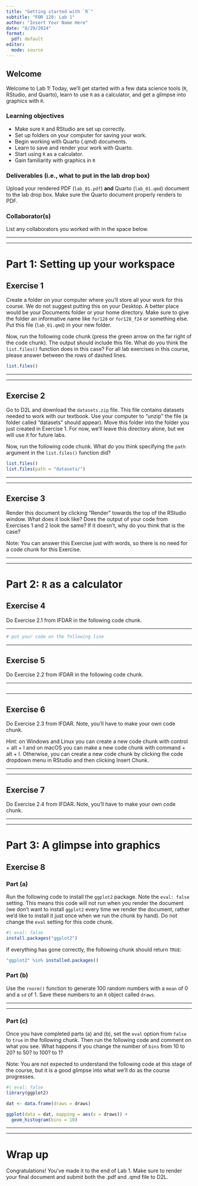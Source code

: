 ```yaml
---
title: "Getting started with `R`"
subtitle: "FOR 128: Lab 1"
author: "Insert Your Name Here"
date: "8/29/2024"
format:
  pdf: default
editor: 
  mode: source
---
```


## Welcome

Welcome to Lab 1! Today, we'll get started with a few data science tools (`R`, RStudio, and Quarto), learn to use `R` as a calculator, and get a glimpse into graphics with `R`.

### Learning objectives

-   Make sure `R` and RStudio are set up correctly.
-   Set up folders on your computer for saving your work.
-   Begin working with Quarto (.qmd) documents.
-   Learn to save and render your work with Quarto.
-   Start using `R` as a calculator.
-   Gain familiarity with graphics in `R`

### Deliverables (i.e., what to put in the lab drop box)

Upload your rendered PDF (`lab_01.pdf`) **and** Quarto (`lab_01.qmd`) document to the lab drop box. Make sure the Quarto document properly renders to PDF.

### Collaborator(s)

List any collaborators you worked with in the space below. 

------------------------------------------------------------------------





------------------------------------------------------------------------

# Part 1: Setting up your workspace

## Exercise 1

Create a folder on your computer where you'll store all your work for this course. We do not suggest putting this on your Desktop. A better place would be your Documents folder or your home directory. Make sure to give the folder an informative name like `for128` or `for128_f24` or something else. Put this file (`lab_01.qmd`) in your new folder.

Now, run the following code chunk (press the green arrow on the far right of the code chunk). The output should include this file. What do you think the `list.files()` function does in this case? For all lab exercises in this course, please answer between the rows of dashed lines.

```r
list.files()
```

------------------------------------------------------------------------





------------------------------------------------------------------------

## Exercise 2

Go to D2L and download the `datasets.zip` file. This file contains datasets needed to work with our textbook. Use your computer to "unzip" the file (a folder called "datasets" should appear). Move this folder into the folder you just created in Exercise 1. For now, we'll leave this directory alone, but we will use it for future labs.

Now, run the following code chunk. What do you think specifying the `path` argument in the `list.files()` function did?

```r
list.files()
list.files(path = "datasets/")
```

------------------------------------------------------------------------





------------------------------------------------------------------------

## Exercise 3

Render this document by clicking "Render" towards the top of the RStudio window. What does it look like? Does the output of your code from Exercises 1 and 2 look the same? If it doesn't, why do you think that is the case?

Note: You can answer this Exercise just with words, so there is no need for a code chunk for this Exercise.

------------------------------------------------------------------------





------------------------------------------------------------------------

# Part 2: `R` as a calculator

## Exercise 4

Do Exercise 2.1 from IFDAR in the following code chunk.

------------------------------------------------------------------------

```r
# put your code on the following line

```

------------------------------------------------------------------------

## Exercise 5

Do Exercise 2.2 from IFDAR in the following code chunk.

------------------------------------------------------------------------

```r

```

------------------------------------------------------------------------

## Exercise 6

Do Exercise 2.3 from IFDAR. Note, you'll have to make your own code chunk.

Hint: on Windows and Linux you can create a new code chunk with control + alt + I and on macOS you can make a new code chunk with command + alt + I. Otherwise, you can create a new code chunk by clicking the code dropdown menu in RStudio and then clicking Insert Chunk.

------------------------------------------------------------------------





------------------------------------------------------------------------

## Exercise 7

Do Exercise 2.4 from IFDAR. Note, you'll have to make your own code chunk.

------------------------------------------------------------------------





------------------------------------------------------------------------

# Part 3: A glimpse into graphics

## Exercise 8

### Part (a)

Run the following code to install the `ggplot2` package. Note the `eval: false` setting. This means this code will not run when you render the document (we don't want to install `ggplot2` every time we render the document, rather we'd like to install it just once when we run the chunk by hand). Do not change the `eval` setting for this code chunk.

```r
#| eval: false
install.packages("ggplot2")
```

If everything has gone correctly, the following chunk should return `TRUE`: 

```r
"ggplot2" %in% installed.packages()
```


### Part (b)

Use the `rnorm()` function to generate 100 random numbers with a `mean` of 0 and a `sd` of 1. Save these numbers to an `R` object called `draws`. 

------------------------------------------------------------------------





------------------------------------------------------------------------

### Part (c)

Once you have completed parts (a) and (b), set the `eval` option from `false` to `true` in the following chunk. Then run the following code and comment on what you see. What happens if you change the number of `bins` from 10 to 20? to 50? to 100? to 1? 

Note: You are not expected to understand the following code at this stage of the course, but it is a good glimpse into what we'll do as the course progresses.  

```r
#| eval: false
library(ggplot2)

dat <- data.frame(draws = draws)

ggplot(data = dat, mapping = aes(x = draws)) + 
  geom_histogram(bins = 10)
```

------------------------------------------------------------------------





------------------------------------------------------------------------


# Wrap up

Congratulations! You've made it to the end of Lab 1. Make sure to render your final document and submit both the .pdf and .qmd file to D2L.
